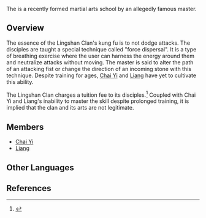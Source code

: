 {{Terminology Infobox
|type         = Martial Arts Clans
}}
The {{Lang|'''Lingshan Clan'''|zh=灵山派|zh_rm=Língshān-pài}} is a recently formed martial arts school by an allegedly famous master.

==Overview==
The essence of the Lingshan Clan's kung fu is to not dodge attacks. The disciples are taught a special technique called "force dispersal". It is a type of breathing exercise where the user can harness the energy around them and neutralize attacks without moving. The master is said to alter the path of an attacking fist or change the direction of an incoming stone with this technique. Despite training for ages, [[Chai Yi]] and [[Liang]] have yet to cultivate this ability.

The Lingshan Clan charges a tuition fee to its disciples.<ref>{{Ref/Quest|A Path Through the Storm}}</ref> Coupled with Chai Yi and Liang's inability to master the skill despite prolonged training, it is implied that the clan and its arts are not legitimate.

==Members==
* [[Chai Yi]]
* [[Liang]]

==Other Languages==
{{Other Languages
|en      = Lingshan Clan
|zhs     = 灵山派
|zhs_rm  = Língshān-pài
|zht     = 靈山派
|zht_rm  = Língshān-pài
|zh_tl   = Soul Mountain Faction
|ja      = {{Rubi|霊|れい|山|さん|派|は}}
|ja_rm   = Reisan-ha
|ja_tl   = Soul Mountain Faction
|ko      = {{tt|영산파|靈山派}}
|ko_rm   = Yeongsan-pa
|ko_tl   = Soul Mountain Faction{{Sino|ko|zh}}
|es      = Clan Lingshan
|fr      = Clan Lingshan
|ru      = Школа Линшань
|ru_tl   = Lingshan School
|th      = สำนัก Lingshan
|th_tl   = 
|vi      = {{tt|Phái|靈}} {{tt|Linh Sơn|山派}}
|vi_tl   = Soul Mountain Faction{{Sino|vi|zh|part=1}}
|de      = Lingshan-Schule
|de_tl   = Lingshan School
|id      = Klan Lingshan
|pt      = Clã Lingshan
}}

==References==
{{Reflist}}